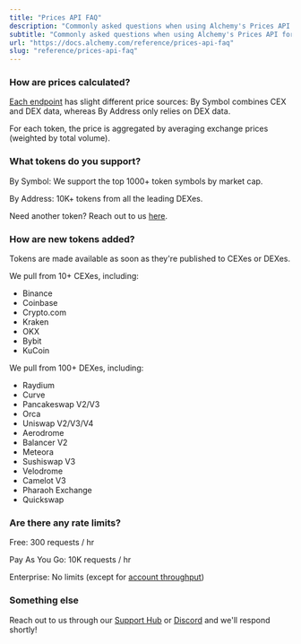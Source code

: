 ```yaml
---
title: "Prices API FAQ"
description: "Commonly asked questions when using Alchemy's Prices API for fungible token prices."
subtitle: "Commonly asked questions when using Alchemy's Prices API for fungible token prices."
url: "https://docs.alchemy.com/reference/prices-api-faq"
slug: "reference/prices-api-faq"
---
```


### How are prices calculated?

[Each endpoint](/reference/prices-api-quickstart#endpoints) has slight different price sources: By Symbol combines CEX and DEX data, whereas By Address only relies on DEX data.

For each token, the price is aggregated by averaging exchange prices (weighted by total volume).

### What tokens do you support?

By Symbol: We support the top 1000+ token symbols by market cap.

By Address: 10K+ tokens from all the leading DEXes.

Need another token? Reach out to us [here](https://www.alchemy.com/support).

### How are new tokens added?

Tokens are made available as soon as they're published to CEXes or DEXes.

We pull from 10+ CEXes, including:

* Binance
* Coinbase
* Crypto.com
* Kraken
* OKX
* Bybit
* KuCoin

We pull from 100+ DEXes, including:

* Raydium
* Curve
* Pancakeswap V2/V3
* Orca
* Uniswap V2/V3/V4
* Aerodrome
* Balancer V2
* Meteora
* Sushiswap V3
* Velodrome
* Camelot V3
* Pharaoh Exchange
* Quickswap

### Are there any rate limits?

Free: 300 requests / hr

Pay As You Go: 10K requests / hr

Enterprise: No limits (except for [account throughput](/reference/throughput))

### Something else

Reach out to us through our [Support Hub](https://www.alchemy.com/support) or [Discord](https://discord.com/invite/alchemyplatform) and we'll respond shortly!
